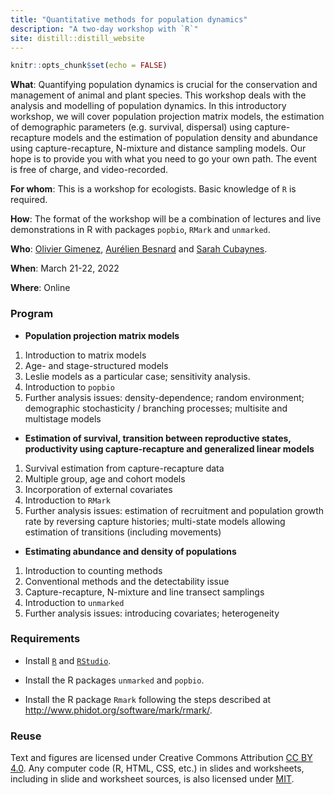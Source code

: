 ```yaml
---
title: "Quantitative methods for population dynamics"
description: "A two-day workshop with `R`"
site: distill::distill_website
---
```


```r
knitr::opts_chunk$set(echo = FALSE)
```

**What**: Quantifying population dynamics is crucial for the conservation and management of animal and plant species. This workshop deals with the analysis and modelling of population dynamics. In this introductory workshop, we will cover population projection matrix models, the estimation of demographic parameters (e.g. survival, dispersal) using capture-recapture models and the estimation of population density and abundance using capture-recapture, N-mixture and distance sampling models. Our hope is to provide you with what you need to go your own path. The event is free of charge, and video-recorded. 

**For whom**: This is a workshop for ecologists. Basic knowledge of `R` is required. 

**How**: The format of the workshop will be a combination of lectures and live demonstrations in R with packages `popbio`, `RMark` and `unmarked`.

**Who**: [Olivier Gimenez](https://twitter.com/oaggimenez), [Aurélien Besnard](https://twitter.com/abesnardEPHE) and [Sarah Cubaynes](https://twitter.com/sarahcubaynes).  

**When**: March 21-22, 2022

**Where**: Online

### Program 

+ **Population projection matrix models**
1. Introduction to matrix models
2. Age- and stage-structured models
3. Leslie models as a particular case; sensitivity analysis.
4. Introduction to `popbio`
5. Further analysis issues: density-dependence; random environment; demographic stochasticity / branching processes; multisite and multistage models

+ **Estimation of survival, transition between reproductive states, productivity using capture-recapture and generalized linear models**
1. Survival estimation from capture-recapture data
2. Multiple group, age and cohort models
3. Incorporation of external covariates
4. Introduction to `RMark`
5. Further analysis issues: estimation of recruitment and population growth rate by reversing capture histories; multi-state models allowing estimation of transitions (including movements)

+ **Estimating abundance and density of populations**
1. Introduction to counting methods 
2. Conventional methods and the detectability issue
3. Capture-recapture, N-mixture and line transect samplings
4. Introduction to `unmarked`
5. Further analysis issues: introducing covariates; heterogeneity

### Requirements

+ Install [`R`](https://cloud.r-project.org/) and [`RStudio`](https://rstudio.com/products/rstudio/download/#download). 

+ Install the R packages `unmarked` and `popbio`. 

+ Install the R package `Rmark` following the steps described at <http://www.phidot.org/software/mark/rmark/>.

### Reuse {.appendix}

Text and figures are licensed under Creative Commons Attribution [CC BY 4.0](https://creativecommons.org/licenses/by/4.0/). Any computer code (R, HTML, CSS, etc.) in slides and worksheets, including in slide and worksheet sources, is also licensed under [MIT](https://github.com/oliviergimenez/popdyn-workshop/blob/master/LICENSE.md). 
